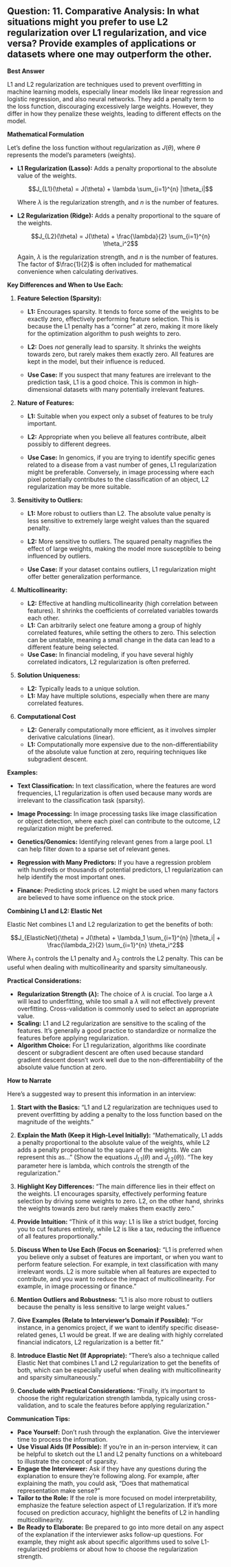 ## Question: 11. Comparative Analysis: In what situations might you prefer to use L2 regularization over L1 regularization, and vice versa? Provide examples of applications or datasets where one may outperform the other.

**Best Answer**

L1 and L2 regularization are techniques used to prevent overfitting in machine learning models, especially linear models like linear regression and logistic regression, and also neural networks. They add a penalty term to the loss function, discouraging excessively large weights. However, they differ in how they penalize these weights, leading to different effects on the model.

**Mathematical Formulation**

Let's define the loss function without regularization as $J(\theta)$, where $\theta$ represents the model's parameters (weights).

*   **L1 Regularization (Lasso):** Adds a penalty proportional to the absolute value of the weights.

    $$J_{L1}(\theta) = J(\theta) + \lambda \sum_{i=1}^{n} |\theta_i|$$

    Where $\lambda$ is the regularization strength, and $n$ is the number of features.

*   **L2 Regularization (Ridge):** Adds a penalty proportional to the square of the weights.

    $$J_{L2}(\theta) = J(\theta) + \frac{\lambda}{2} \sum_{i=1}^{n} \theta_i^2$$

    Again, $\lambda$ is the regularization strength, and $n$ is the number of features.  The factor of $\frac{1}{2}$ is often included for mathematical convenience when calculating derivatives.

**Key Differences and When to Use Each:**

1.  **Feature Selection (Sparsity):**

    *   **L1:** Encourages sparsity.  It tends to force some of the weights to be exactly zero, effectively performing feature selection. This is because the L1 penalty has a "corner" at zero, making it more likely for the optimization algorithm to push weights to zero.

    *   **L2:** Does *not* generally lead to sparsity. It shrinks the weights towards zero, but rarely makes them exactly zero. All features are kept in the model, but their influence is reduced.

    *   **Use Case:** If you suspect that many features are irrelevant to the prediction task, L1 is a good choice. This is common in high-dimensional datasets with many potentially irrelevant features.

2.  **Nature of Features:**

    *   **L1:**  Suitable when you expect only a subset of features to be truly important.

    *   **L2:** Appropriate when you believe all features contribute, albeit possibly to different degrees.

    *   **Use Case:** In genomics, if you are trying to identify specific genes related to a disease from a vast number of genes, L1 regularization might be preferable. Conversely, in image processing where each pixel potentially contributes to the classification of an object, L2 regularization may be more suitable.

3.  **Sensitivity to Outliers:**

    *   **L1:** More robust to outliers than L2.  The absolute value penalty is less sensitive to extremely large weight values than the squared penalty.

    *   **L2:** More sensitive to outliers.  The squared penalty magnifies the effect of large weights, making the model more susceptible to being influenced by outliers.

    *   **Use Case:** If your dataset contains outliers, L1 regularization might offer better generalization performance.

4.  **Multicollinearity:**

    *   **L2:** Effective at handling multicollinearity (high correlation between features). It shrinks the coefficients of correlated variables towards each other.
    *   **L1:** Can arbitrarily select one feature among a group of highly correlated features, while setting the others to zero. This selection can be unstable, meaning a small change in the data can lead to a different feature being selected.
    *   **Use Case:** In financial modeling, if you have several highly correlated indicators, L2 regularization is often preferred.

5.  **Solution Uniqueness:**

    *   **L2:** Typically leads to a unique solution.
    *   **L1:** May have multiple solutions, especially when there are many correlated features.
    
6. **Computational Cost**
   *   **L2:**  Generally computationally more efficient, as it involves simpler derivative calculations (linear).
   *   **L1:**  Computationally more expensive due to the non-differentiability of the absolute value function at zero, requiring techniques like subgradient descent.

**Examples:**

*   **Text Classification:** In text classification, where the features are word frequencies, L1 regularization is often used because many words are irrelevant to the classification task (sparsity).

*   **Image Processing:** In image processing tasks like image classification or object detection, where each pixel can contribute to the outcome, L2 regularization might be preferred.

*   **Genetics/Genomics:** Identifying relevant genes from a large pool. L1 can help filter down to a sparse set of relevant genes.

*   **Regression with Many Predictors:**  If you have a regression problem with hundreds or thousands of potential predictors, L1 regularization can help identify the most important ones.

*   **Finance:** Predicting stock prices. L2 might be used when many factors are believed to have some influence on the stock price.

**Combining L1 and L2: Elastic Net**

Elastic Net combines L1 and L2 regularization to get the benefits of both:

$$J_{ElasticNet}(\theta) = J(\theta) + \lambda_1 \sum_{i=1}^{n} |\theta_i| + \frac{\lambda_2}{2} \sum_{i=1}^{n} \theta_i^2$$

Where $\lambda_1$ controls the L1 penalty and $\lambda_2$ controls the L2 penalty. This can be useful when dealing with multicollinearity and sparsity simultaneously.

**Practical Considerations:**

*   **Regularization Strength ($\lambda$):**  The choice of $\lambda$ is crucial.  Too large a $\lambda$ will lead to underfitting, while too small a $\lambda$ will not effectively prevent overfitting.  Cross-validation is commonly used to select an appropriate value.
*   **Scaling:** L1 and L2 regularization are sensitive to the scaling of the features.  It's generally a good practice to standardize or normalize the features before applying regularization.
*   **Algorithm Choice:** For L1 regularization, algorithms like coordinate descent or subgradient descent are often used because standard gradient descent doesn't work well due to the non-differentiability of the absolute value function at zero.

**How to Narrate**

Here's a suggested way to present this information in an interview:

1.  **Start with the Basics:** "L1 and L2 regularization are techniques used to prevent overfitting by adding a penalty to the loss function based on the magnitude of the weights."

2.  **Explain the Math (Keep it High-Level Initially):** "Mathematically, L1 adds a penalty proportional to the absolute value of the weights, while L2 adds a penalty proportional to the square of the weights.  We can represent this as..." (Show the equations $J_{L1}(\theta)$ and $J_{L2}(\theta)$).  "The key parameter here is lambda, which controls the strength of the regularization."

3.  **Highlight Key Differences:** "The main difference lies in their effect on the weights. L1 encourages sparsity, effectively performing feature selection by driving some weights to zero. L2, on the other hand, shrinks the weights towards zero but rarely makes them exactly zero."

4.  **Provide Intuition:** "Think of it this way: L1 is like a strict budget, forcing you to cut features entirely, while L2 is like a tax, reducing the influence of all features proportionally."

5.  **Discuss When to Use Each (Focus on Scenarios):** "L1 is preferred when you believe only a subset of features are important, or when you want to perform feature selection. For example, in text classification with many irrelevant words. L2 is more suitable when all features are expected to contribute, and you want to reduce the impact of multicollinearity. For example, in image processing or finance."

6.  **Mention Outliers and Robustness:** "L1 is also more robust to outliers because the penalty is less sensitive to large weight values."

7.  **Give Examples (Relate to Interviewer's Domain if Possible):** "For instance, in a genomics project, if we want to identify specific disease-related genes, L1 would be great. If we are dealing with highly correlated financial indicators, L2 regularization is a better fit."

8.  **Introduce Elastic Net (If Appropriate):** "There's also a technique called Elastic Net that combines L1 and L2 regularization to get the benefits of both, which can be especially useful when dealing with multicollinearity and sparsity simultaneously."

9.  **Conclude with Practical Considerations:** "Finally, it's important to choose the right regularization strength lambda, typically using cross-validation, and to scale the features before applying regularization."

**Communication Tips:**

*   **Pace Yourself:** Don't rush through the explanation. Give the interviewer time to process the information.
*   **Use Visual Aids (If Possible):** If you're in an in-person interview, it can be helpful to sketch out the L1 and L2 penalty functions on a whiteboard to illustrate the concept of sparsity.
*   **Engage the Interviewer:** Ask if they have any questions during the explanation to ensure they're following along.  For example, after explaining the math, you could ask, "Does that mathematical representation make sense?"
*   **Tailor to the Role:** If the role is more focused on model interpretability, emphasize the feature selection aspect of L1 regularization. If it's more focused on prediction accuracy, highlight the benefits of L2 in handling multicollinearity.
*   **Be Ready to Elaborate:** Be prepared to go into more detail on any aspect of the explanation if the interviewer asks follow-up questions. For example, they might ask about specific algorithms used to solve L1-regularized problems or about how to choose the regularization strength.
